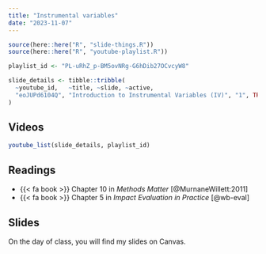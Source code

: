 ```yaml
---
title: "Instrumental variables"
date: "2023-11-07"
---
```



```r
source(here::here("R", "slide-things.R"))
source(here::here("R", "youtube-playlist.R"))

playlist_id <- "PL-uRhZ_p-BM5ovNRg-G6hDib27OCvcyW8"

slide_details <- tibble::tribble(
  ~youtube_id,   ~title, ~slide, ~active,
  "eoJUPd6104Q", "Introduction to Instrumental Variables (IV)", "1", TRUE
)
```

## Videos

```r
youtube_list(slide_details, playlist_id)
```   

## Readings

- {{< fa book >}} Chapter 10 in *Methods Matter* [@MurnaneWillett:2011]
- {{< fa book >}} Chapter 5 in *Impact Evaluation in Practice* [@wb-eval]

## Slides

On the day of class, you will find my slides on Canvas. 
